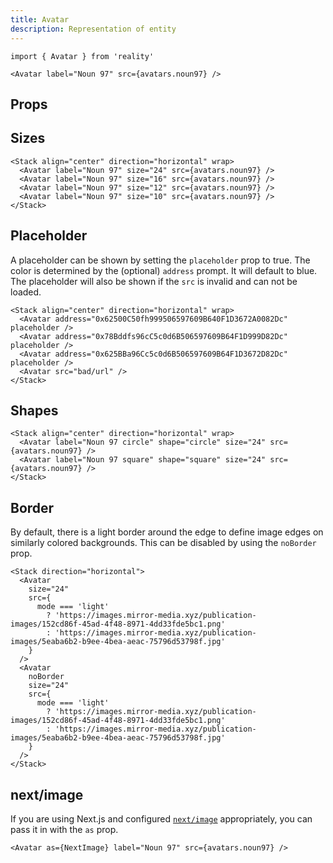 ```yaml
---
title: Avatar
description: Representation of entity
---
```


```tsx
import { Avatar } from 'reality'
```

```tsx live=true expand=true
<Avatar label="Noun 97" src={avatars.noun97} />
```

## Props

<PropsTable sourceLink={sourceLink} types={types} />

## Sizes

```tsx live=true
<Stack align="center" direction="horizontal" wrap>
  <Avatar label="Noun 97" size="24" src={avatars.noun97} />
  <Avatar label="Noun 97" size="16" src={avatars.noun97} />
  <Avatar label="Noun 97" size="12" src={avatars.noun97} />
  <Avatar label="Noun 97" size="10" src={avatars.noun97} />
</Stack>
```

## Placeholder

A placeholder can be shown by setting the `placeholder` prop to true. The color is determined by the (optional) `address` prompt. It will default to blue. The placeholder will also be shown if the `src` is invalid and can not be loaded.

```tsx live=true expand=true
<Stack align="center" direction="horizontal" wrap>
  <Avatar address="0x62500C50fh999506597609B640F1D3672A0082Dc" placeholder />
  <Avatar address="0x78Bddfs96cC5c0d6B506597609B64F1D999D82Dc" placeholder />
  <Avatar address="0x625BBa96Cc5c0d6B506597609B64F1D3672D82Dc" placeholder />
  <Avatar src="bad/url" />
</Stack>
```

## Shapes

```tsx live=true
<Stack align="center" direction="horizontal" wrap>
  <Avatar label="Noun 97 circle" shape="circle" size="24" src={avatars.noun97} />
  <Avatar label="Noun 97 square" shape="square" size="24" src={avatars.noun97} />
</Stack>
```

## Border

By default, there is a light border around the edge to define image edges on similarly colored backgrounds. This can be disabled by using the `noBorder` prop.

```tsx live=true
<Stack direction="horizontal">
  <Avatar
    size="24"
    src={
      mode === 'light'
        ? 'https://images.mirror-media.xyz/publication-images/152cd86f-45ad-4f48-8971-4dd33fde5bc1.png'
        : 'https://images.mirror-media.xyz/publication-images/5eaba6b2-b9ee-4bea-aeac-75796d53798f.jpg'
    }
  />
  <Avatar
    noBorder
    size="24"
    src={
      mode === 'light'
        ? 'https://images.mirror-media.xyz/publication-images/152cd86f-45ad-4f48-8971-4dd33fde5bc1.png'
        : 'https://images.mirror-media.xyz/publication-images/5eaba6b2-b9ee-4bea-aeac-75796d53798f.jpg'
    }
  />
</Stack>
```

## next/image

If you are using Next.js and configured [`next/image`](https://nextjs.org/docs/api-reference/next/image) appropriately, you can pass it in with the `as` prop.

```tsx live=true expand=true
<Avatar as={NextImage} label="Noun 97" src={avatars.noun97} />
```

